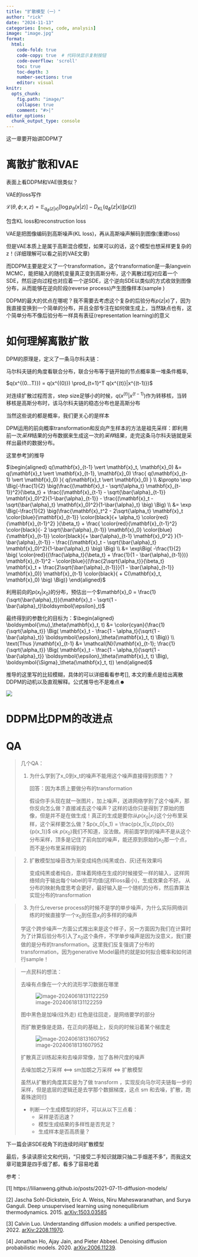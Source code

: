 ```yaml
---
title: "扩散模型（一）"
author: "rick"
date: "2024-11-13"
categories: [news, code, analysis]
image: "image.jpg"
format: 
  html:
    code-fold: true
    code-copy: true  # 代码块显示复制按钮
    code-overflow: 'scroll'
    toc: true
    toc-depth: 3
    number-sections: true
    editor: visual
knitr:
  opts_chunk: 
    fig.path: "image/"
    collapse: true
    comment: "#>|"
editor_options: 
  chunk_output_type: console
---
```

这一章要开始讲DDPM了

<!--more-->

# 离散扩散和VAE

表面上看DDPM和VAE很类似？

VAE的loss写作

$\mathcal{L}(\theta, \phi; x, z) = \mathbb{E}_{q_\phi(z|x)}[\log p_\theta(x|z)] - D_{KL}(q_\phi(z|x) \| p(z))$​

包含KL loss和reconstruction loss

VAE是把图像编码到高斯噪声(KL loss)，再从高斯噪声解码到图像(重建loss)

但是VAE本质上是属于高斯混合模型，如果可以的话，这个模型也想采样更复杂的z！(详细理解可以看之前的VAE文章)

而DDPM主要是定义了一个transformation，这个transformation是一条langvein MCMC，能把输入的随机变量真正变到高斯分布，这个离散过程对应着一个SDE，然后逆向过程也对应着一个逆SDE，这个逆向SDE以类似的方式收敛到图像分布，从而能够在逆向阶段(reverse process)产生图像样本(sample )

DDPM的最大的优点在哪呢？我不需要去考虑这个复杂的后验分布$p(z|x)$了，因为我直接变换到一个简单的分布，并且全部专注在如何做生成上，当然缺点也有，这个简单分布不像后验分布一样具有表征(representation learning)的意义





# 如何理解离散扩散

DPM的原理是，定义了一条马尔科夫链：

马尔科夫链的角度看联合分布，联合分布等于链开始的节点概率乘一堆条件概率,

$q(x^{(0...T)}) = q(x^{(0)}) \prod_{t=1}^T q(x^{(t)}|x^{(t-1)})$

对连续扩散过程而言，step size足够小的时候，$q(x^{(t)}|x^{(t-1)})$​作为转移核，当转移核是高斯分布时，该马尔科夫链的稳态分布也是高斯分布

当然这些说的都是概率，我们更关心的是样本

DPM运用的前向概率transformation和反向产生样本的方法是祖先采样：即利用前一次*采样*结果的分布数据来生成这一次的*采样*结果，走完这条马尔科夫链就是采样出最终的数据分布。

这里参考[1](https://lilianweng.github.io/posts/2021-07-11-diffusion-models/)的推导

$\begin{aligned}
q(\mathbf{x}_{t-1} \vert \mathbf{x}_t, \mathbf{x}_0) 
&= q(\mathbf{x}_t \vert \mathbf{x}_{t-1}, \mathbf{x}_0) \frac{ q(\mathbf{x}_{t-1} \vert \mathbf{x}_0) }{ q(\mathbf{x}_t \vert \mathbf{x}_0) } \\
&\propto \exp \Big(-\frac{1}{2} \big(\frac{(\mathbf{x}_t - \sqrt{\alpha_t} \mathbf{x}_{t-1})^2}{\beta_t} + \frac{(\mathbf{x}_{t-1} - \sqrt{\bar{\alpha}_{t-1}} \mathbf{x}_0)^2}{1-\bar{\alpha}_{t-1}} - \frac{(\mathbf{x}_t - \sqrt{\bar{\alpha}_t} \mathbf{x}_0)^2}{1-\bar{\alpha}_t} \big) \Big) \\
&= \exp \Big(-\frac{1}{2} \big(\frac{\mathbf{x}_t^2 - 2\sqrt{\alpha_t} \mathbf{x}_t \color{blue}{\mathbf{x}_{t-1}} \color{black}{+ \alpha_t} \color{red}{\mathbf{x}_{t-1}^2} }{\beta_t} + \frac{ \color{red}{\mathbf{x}_{t-1}^2} \color{black}{- 2 \sqrt{\bar{\alpha}_{t-1}} \mathbf{x}_0} \color{blue}{\mathbf{x}_{t-1}} \color{black}{+ \bar{\alpha}_{t-1} \mathbf{x}_0^2}  }{1-\bar{\alpha}_{t-1}} - \frac{(\mathbf{x}_t - \sqrt{\bar{\alpha}_t} \mathbf{x}_0)^2}{1-\bar{\alpha}_t} \big) \Big) \\
&= \exp\Big( -\frac{1}{2} \big( \color{red}{(\frac{\alpha_t}{\beta_t} + \frac{1}{1 - \bar{\alpha}_{t-1}})} \mathbf{x}_{t-1}^2 - \color{blue}{(\frac{2\sqrt{\alpha_t}}{\beta_t} \mathbf{x}_t + \frac{2\sqrt{\bar{\alpha}_{t-1}}}{1 - \bar{\alpha}_{t-1}} \mathbf{x}_0)} \mathbf{x}_{t-1} \color{black}{ + C(\mathbf{x}_t, \mathbf{x}_0) \big) \Big)}
\end{aligned}$

利用前向的$p(x_t|x_0)$的分布，预估出一个$\mathbf{x}_0 = \frac{1}{\sqrt{\bar{\alpha}_t}}(\mathbf{x}_t - \sqrt{1 - \bar{\alpha}_t}\boldsymbol{\epsilon}_t)$

最终得到的参数化的目标为：$\begin{aligned}
\boldsymbol{\mu}_\theta(\mathbf{x}_t, t) &= \color{cyan}{\frac{1}{\sqrt{\alpha_t}} \Big( \mathbf{x}_t - \frac{1 - \alpha_t}{\sqrt{1 - \bar{\alpha}_t}} \boldsymbol{\epsilon}_\theta(\mathbf{x}_t, t) \Big)} \\
\text{Thus }\mathbf{x}_{t-1} &= \mathcal{N}(\mathbf{x}_{t-1}; \frac{1}{\sqrt{\alpha_t}} \Big( \mathbf{x}_t - \frac{1 - \alpha_t}{\sqrt{1 - \bar{\alpha}_t}} \boldsymbol{\epsilon}_\theta(\mathbf{x}_t, t) \Big), \boldsymbol{\Sigma}_\theta(\mathbf{x}_t, t))
\end{aligned}$

推导的这里写的比较模糊，具体的可以详细看看参考[], 本文的重点是给出离散DDPM的动机以及直观解释。公式推导也不是难点☻

![](image/image-20240620091705839.png)



# DDPM比DPM的改进点







# QA

>  几个QA：
>
> 1. 为什么学到了x_0到x_t的噪声不能用这个噪声直接得到原图？？
>
>    回答：因为本质上要做分布的transformation
>
>    假设你手头现在就一张图片，加上噪声，送进网络学到了这个噪声，那你反向怎么做？直接减去这个噪声？这样的话你只是得到了原始的图像，但是并不是在做生成！真正的生成是要你从$p(x_0|x_1)$这个分布里采样，这个采样要怎么做？$p(x_0|x_1) = \frac{p(x_1|x_0)p(x_0)}{p(x_1)}$ ok $p(x_0)$我们不知道，没法做。用前面学到的噪声不是从这个分布采样，顶多是记住了前向加的噪声，能还原到原始的$x_0$​那一个点，而不是分布里采样得到的

> 2. 扩散模型加噪音改为渐变成纯色(纯黑或白、灰)还有效果吗
>
>    变成纯黑或者纯白，意味着网络在生成的时候接受一样的输入，这样网络倾向于输出每个label的平均值(这样loss最小)，生成效果会不好。 从分布的映射角度思考会更好，最好输入是一个随机的分布，然后靠算法实现分布的transformation

>3. 为什么reverse process的时候不是学的单步噪声，为什么实际网络训练的时候直接学一个$x_0$到任意$x_t$的多样的的噪声
>
>   学这个跨步噪声一方面公式推出来是这个样子，另一方面因为我们在计算时为了计算后验分布引入了$x_0$这个条件，不学单步噪声是因为没意义，我们要做的是分布的transformation。这里我们反复强调了分布的transformation，因为generative Model最终的就是如何拟合概率和如何进行sample！





> 一点民科的想法：
>
> 去噪有点像在一个大的流形学习数据在哪里
>
> ![image-20240618131122259](image/image-20240618131122259.png)
>
> 图中黑色是加噪(往外走) 红色是往回走，是网络要学的部分
>
> 而扩散更像是走路，在正向的基础上，反向的时候沿着某个梯度走
>
> ![image-20240618131607952](image/image-20240618131607952.png)
>
> 扩散真正训练起来和去噪非常像，加了各种尺度的噪声
>
> 去噪加朗之万采样 <==>  sm加朗之万采样   <=>  扩散模型
>
> 虽然从扩散的角度其实是为了做 transform ，实现反向马尔可夫链每一步的采样，但是底层的逻辑还是去学那个数据梯度，这点 sm 和去噪，扩散，跑着殊途同归
>
> 
>
> - 判断一个生成模型的好坏，可以从以下三点看：
>   - 采样是否迅速？
>   - 模型生成结果的多样性是否充足？
>   - 生成样本是否高质量？

下一篇会讲SDE视角下的连续时间扩散模型

最后，多读读原论文和代码，"只接受二手知识就跟只抽二手烟差不多"，而我这文章可能算是四手烟了都，看多了容易呛着







参考：

[1] https://lilianweng.github.io/posts/2021-07-11-diffusion-models/

[2] Jascha Sohl-Dickstein, Eric A. Weiss, Niru Maheswaranathan, and Surya Ganguli. Deep unsupervised learning using nonequilibrium thermodynamics. 2015. [arXiv:1503.03585](https://arxiv.org/abs/1503.03585)

[3] Calvin Luo. Understanding diffusion models: a unified perspective. 2022. [arXiv:2208.11970](https://arxiv.org/abs/2208.11970).

[4] Jonathan Ho, Ajay Jain, and Pieter Abbeel. Denoising diffusion probabilistic models. 2020. [arXiv:2006.11239](https://arxiv.org/abs/2006.11239).













